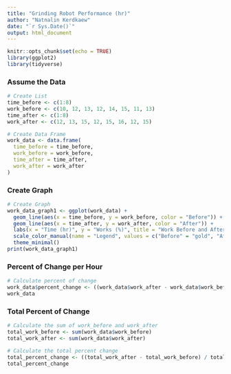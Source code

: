 ---
title: "Grinding Robot Performance (hr)"
author: "Natnalin Kerdkaew"
date: "`r Sys.Date()`"
output: html_document
---

```{r setup, include=FALSE}
knitr::opts_chunk$set(echo = TRUE)
library(ggplot2)
library(tidyverse)
```

### **Assume the Data**
```{r}
# Create List
time_before <- c(1:8)
work_before <- c(10, 12, 13, 12, 14, 15, 11, 13)
time_after <- c(1:8)
work_after <- c(12, 13, 15, 12, 15, 16, 12, 15)

# Create Data Frame
work_data <- data.frame(
  time_before = time_before,
  work_before = work_before,
  time_after = time_after,
  work_after = work_after
)
```

### **Create Graph**

```{r}
# Create Graph
work_data_graph1 <- ggplot(work_data) +
  geom_line(aes(x = time_before, y = work_before, color = "Before")) +
  geom_line(aes(x = time_after, y = work_after, color = "After")) +
  labs(x = "Time (hr)", y = "Works (%)", title = "Work Before and After Install Grinding Robot") +
  scale_color_manual(name = "Legend", values = c("Before" = "gold", "After" = "purple")) +
  theme_minimal()
print(work_data_graph1)

```

### **Percent of Change per Hour**

```{r}
# Calculate percent of change
work_data$percent_change <- ((work_data$work_after - work_data$work_before) / work_data$work_before) * 100
work_data

```

### **Total Percent of Change**

```{r}
# Calculate the sum of work_before and work_after
total_work_before <- sum(work_data$work_before)
total_work_after <- sum(work_data$work_after)

# Calculate the total percent change
total_percent_change <- ((total_work_after - total_work_before) / total_work_before) * 100
total_percent_change

```


